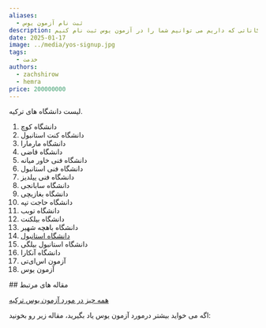 ```yaml
---
aliases:
  - ثبت نام آزمون یوس
description: ما در کافی نت دی با تجربه ای و امکاناتی که داریم می توانیم شما را در آزمون یوس ثبت نام کنیم.
date: 2025-01-17
image: ../media/yos-signup.jpg
tags:
  - خدمت
authors:
  - zachshirow
  - hemra
price: 200000000
---
```


لیست دانشگاه های ترکیه. 



<AstroColumn>

1. دانشگاه کوچ
2. دانشگاه کنت استانبول
3. دانشگاه مارمارا
4. دانشگاه قاضی
5. دانشگاه فنی خاور میانه
6. دانشگاه فنی استانبول
7. دانشگاه فنی ییلدیز
8. دانشگاه سابانجی
9. دانشگاه بغازیچی
10. دانشگاه حاجت تپه
11. دانشگاه توبب
12. دانشگاه بیلکنت
13. دانشگاه باهچه شهیر
14. [دانشگاه استانبول](../blog/istanbul-university.md)
15. دانشگاه استانبول بیلگی
16. دانشگاه آنکارا
17. آزمون اس‌ای‌تی
18. آزمون یوس

</AstroColumn>
## مقاله های مرتبط

[همه چیز در مورد آزمون یوس ترکیه](../blog/yos-exam.md)


اگه می خواید بیشتر درمورد آزمون یوس یاد بگیرید، مقاله زیر رو بخونید: 

<BlogCardLink  id="about-yos-exam" collection="blog" />





